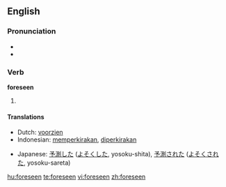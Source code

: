 ==English==

===Pronunciation===
* {{IPA|/foɻ'si:n/}}
* {{audio|en-us-foreseen.ogg|Audio (US)}}

===Verb===
'''foreseen'''

# {{past participle of|[[foresee]]}}

====Translations====
{{trans-top|past participle of foresee}}
* Dutch: [[voorzien]]
* Indonesian: [[kira|memperkirakan]], [[kira|diperkirakan]]
{{trans-mid}}
* Japanese: [[予測]]した ([[よそく]]した, yosoku-shita), [[予測]]された ([[よそく]]された, yosoku-sareta)
{{trans-bottom}}

[[hu:foreseen]]
[[te:foreseen]]
[[vi:foreseen]]
[[zh:foreseen]]